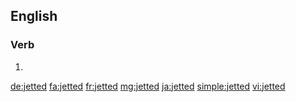 ==English==

===Verb===
{{head|en|verb form}}

# {{en-past of|jet}}

[[de:jetted]]
[[fa:jetted]]
[[fr:jetted]]
[[mg:jetted]]
[[ja:jetted]]
[[simple:jetted]]
[[vi:jetted]]